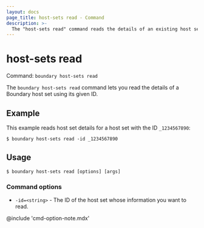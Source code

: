 ```yaml
---
layout: docs
page_title: host-sets read - Command
description: >-
  The "host-sets read" command reads the details of an existing host set resource using its given ID.
---
```


# host-sets read

Command: `boundary host-sets read`

The `boundary host-sets read` command lets you read the details of a Boundary host set using its given ID.

## Example

This example reads host set details for a host set with the ID `_1234567890`:

```shell-session
$ boundary host-sets read -id _1234567890
```

## Usage

<CodeBlockConfig hideClipboard>

```shell-session
$ boundary host-sets read [options] [args]
```

</CodeBlockConfig>

### Command options

- `-id=<string>` - The ID of the host set whose information you want to read.

@include 'cmd-option-note.mdx'